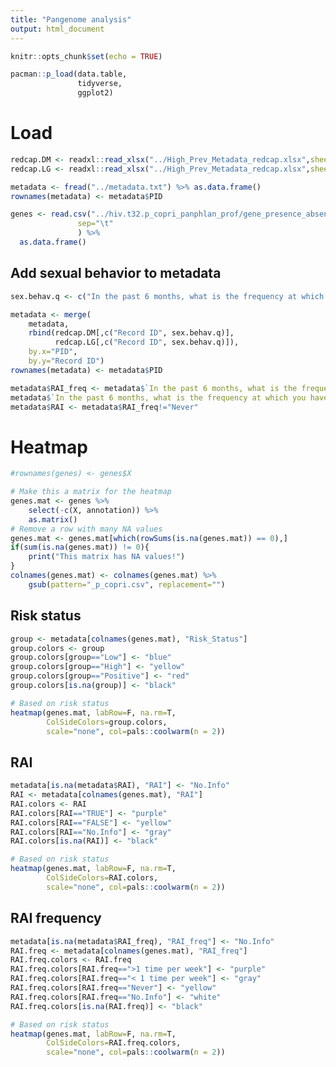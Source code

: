 ```yaml
---
title: "Pangenome analysis"
output: html_document
---
```


```r
knitr::opts_chunk$set(echo = TRUE)

pacman::p_load(data.table,
               tidyverse,
               ggplot2)
```

# Load
```r
redcap.DM <- readxl::read_xlsx("../High_Prev_Metadata_redcap.xlsx",sheet=1) %>% as.data.frame()
redcap.LG <- readxl::read_xlsx("../High_Prev_Metadata_redcap.xlsx",sheet=2) %>% as.data.frame()

metadata <- fread("../metadata.txt") %>% as.data.frame()
rownames(metadata) <- metadata$PID

genes <- read.csv("../hiv.t32.p_copri_panphlan_prof/gene_presence_absence_6.tsv", 
               sep="\t"
               ) %>%
  as.data.frame()


```

## Add sexual behavior to metadata
```r
sex.behav.q <- c("In the past 6 months, what is the frequency at which you have had receptive anal intercourse?")

metadata <- merge(
    metadata,
    rbind(redcap.DM[,c("Record ID", sex.behav.q)],
          redcap.LG[,c("Record ID", sex.behav.q)]),
    by.x="PID",
    by.y="Record ID")
rownames(metadata) <- metadata$PID

metadata$RAI_freq <- metadata$`In the past 6 months, what is the frequency at which you have had receptive anal intercourse?`
metadata$`In the past 6 months, what is the frequency at which you have had receptive anal intercourse?` <- NULL
metadata$RAI <- metadata$RAI_freq!="Never"

```

# Heatmap {.tabset}

```r
#rownames(genes) <- genes$X

# Make this a matrix for the heatmap
genes.mat <- genes %>% 
    select(-c(X, annotation)) %>% 
    as.matrix()
# Remove a row with many NA values
genes.mat <- genes.mat[which(rowSums(is.na(genes.mat)) == 0),]
if(sum(is.na(genes.mat)) != 0){
    print("This matrix has NA values!")
}
colnames(genes.mat) <- colnames(genes.mat) %>% 
    gsub(pattern="_p_copri.csv", replacement="")
```

## Risk status
```r
group <- metadata[colnames(genes.mat), "Risk_Status"]
group.colors <- group
group.colors[group=="Low"] <- "blue"
group.colors[group=="High"] <- "yellow"
group.colors[group=="Positive"] <- "red"
group.colors[is.na(group)] <- "black"

# Based on risk status
heatmap(genes.mat, labRow=F, na.rm=T,
        ColSideColors=group.colors,
        scale="none", col=pals::coolwarm(n = 2))

```

## RAI
```r
metadata[is.na(metadata$RAI), "RAI"] <- "No.Info"
RAI <- metadata[colnames(genes.mat), "RAI"]
RAI.colors <- RAI
RAI.colors[RAI=="TRUE"] <- "purple"
RAI.colors[RAI=="FALSE"] <- "yellow"
RAI.colors[RAI=="No.Info"] <- "gray"
RAI.colors[is.na(RAI)] <- "black"

# Based on risk status
heatmap(genes.mat, labRow=F, na.rm=T,
        ColSideColors=RAI.colors,
        scale="none", col=pals::coolwarm(n = 2))

```

## RAI frequency
```r
metadata[is.na(metadata$RAI_freq), "RAI_freq"] <- "No.Info"
RAI.freq <- metadata[colnames(genes.mat), "RAI_freq"]
RAI.freq.colors <- RAI.freq
RAI.freq.colors[RAI.freq==">1 time per week"] <- "purple"
RAI.freq.colors[RAI.freq=="< 1 time per week"] <- "gray"
RAI.freq.colors[RAI.freq=="Never"] <- "yellow"
RAI.freq.colors[RAI.freq=="No.Info"] <- "white"
RAI.freq.colors[is.na(RAI.freq)] <- "black"

# Based on risk status
heatmap(genes.mat, labRow=F, na.rm=T,
        ColSideColors=RAI.freq.colors,
        scale="none", col=pals::coolwarm(n = 2))

```